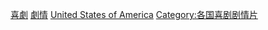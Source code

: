 [[Category:美國劇情片|喜劇]]
[[Category:美国各类喜剧片|劇情]]
[[Category:喜劇劇情片|United States of America]]
[[Category:各国喜剧剧情片|Category:各国喜剧剧情片]]